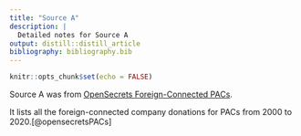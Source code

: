 ```yaml
---
title: "Source A"
description: |
  Detailed notes for Source A
output: distill::distill_article
bibliography: bibliography.bib
---
```


```r
knitr::opts_chunk$set(echo = FALSE)
```

Source A was from [OpenSecrets Foreign-Connected PACs](https://www.opensecrets.org/political-action-committees-pacs/foreign-connected-pacs/2020).

It lists all the foreign-connected company donations for PACs from 2000 to 2020.[@opensecretsPACs]






